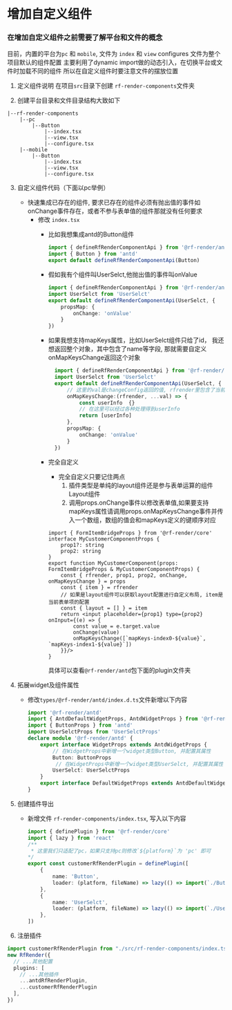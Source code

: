 # 增加自定义组件

### 在增加自定义组件之前需要了解平台和文件的概念

目前，内置的平台为`pc` 和 `mobile`, 文件为 `index` 和 `view`
configures 文件为整个项目默认的组件配置
主要利用了dynamic import做的动态引入，在切换平台或文件时加载不同的组件
所以在自定义组件时要注意文件的摆放位置


1. 定义组件说明
    在项目`src`目录下创建 `rf-render-components`文件夹

2. 创建平台目录和文件目录结构大致如下
```
|--rf-render-components  
    |--pc  
        |--Button
            |--index.tsx
            |--view.tsx
            |--configure.tsx
    |--mobile  
        |--Button
            |--index.tsx
            |--view.tsx
            |--configure.tsx
```

3. 自定义组件代码（下面以pc举例）
    - 快速集成已存在的组件, 要求已存在的组件必须有抛出值的事件如onChange事件存在，或者不参与表单值的组件那就没有任何要求
        - 修改 `index.tsx`   
            - 比如我想集成antd的Button组件  

                ```ts
                import { defineRfRenderComponentApi } from '@rf-render/antd'
                import { Button } from 'antd'
                export default defineRfRenderComponentApi(Button)
                ```
            - 假如我有个组件叫UserSelct,他抛出值的事件叫onValue

                ```ts
                import { defineRfRenderComponentApi } from '@rf-render/antd'
                import UserSelct from 'UserSelct'
                export default defineRfRenderComponentApi(UserSelct, {
                    propsMap: {
                        onChange: 'onValue'
                    }
                })
                ```
            - 如果我想支持mapKeys属性，比如UserSelct组件只给了id， 我还想返回整个对象，其中包含了name等字段, 那就需要自定义onMapKeysChange返回这个对象

              ```ts
                import { defineRfRenderComponentApi } from '@rf-render/antd'
                import UserSelct from 'UserSelct'
                export default defineRfRenderComponentApi(UserSelct, {
                    // 这里的val是changeConfig返回的值, rfrender里包含了当前表单的配置项
                    onMapKeysChange:(rfrender, ...val) => {
                        const userInfo  {}
                        // 在这里可以经过各种处理得到userInfo
                        return [userInfo]
                    },
                    propsMap: {
                        onChange: 'onValue'
                    }
                })
                ```
            - 完全自定义
                - 完全自定义只要记住两点
                    1. 插件类型是单纯的layout组件还是参与表单运算的组件 Layout组件
                    2. 调用props.onChange事件以修改表单值,如果要支持mapKeys属性请调用props.onMapKeysChange事件并传入一个数组，数组的值会和mapKeys定义的键顺序对应
                ```tsx
                import { FormItemBridgeProps } from '@rf-render/core'
                interface MyCustomerComponentProps {
                    prop1?: string
                    prop2: string
                }
                export function MyCustomerComponent(props: FormItemBridgeProps & MyCustomerComponentProps) { 
                    const { rfrender, prop1, prop2, onChange, onMapKeysChange } = props
                    const { item } = rfrender
                    // 如果是layout组件可以获取layout配置进行自定义布局, item是当前表单项的配置
                    const { layout = [] } = item
                    return <input placeholder={prop1} type={prop2} onInput={(e) => {
                        const value = e.target.value
                        onChange(value)
                        onMapKeysChange([`mapKeys-index0-${value}`, `mapKeys-index1-${value}`])
                    }}/>
                }
                ```
                具体可以查看`@rf-render/antd`包下面的plugin文件夹
                


4. 拓展widget及组件属性  
    - 修改`types/@rf-render/antd/index.d.ts`文件新增以下内容
    
        ```ts
        import '@rf-render/antd'
        import { AntdDefaultWidgetProps, AntdWidgetProps } from '@rf-render/antd'
        import { ButtonProps } from 'antd'
        import UserSelctProps from 'UserSelctProps'
        declare module '@rf-render/antd' {
            export interface WidgetProps extends AntdWidgetProps {
                // 在WidgetProps中新增一个widget类型Button, 并配置其属性
                Button: ButtonProps
                 // 在WidgetProps中新增一个widget类型UserSelct, 并配置其属性
                UserSelct: UserSelctProps
            }
            export interface DefaultWidgetProps extends AntdDefaultWidgetProps {}
        }
        ```

5. 创建插件导出
    - 新增文件 `rf-render-components/index.tsx`, 写入以下内容
        ```ts
        import { definePlugin } from '@rf-render/core'
        import { lazy } from 'react'
        /**
         * 这里我们只适配了pc，如果只支持pc则修改`${platform}`为 'pc' 即可
        */
        export const customerRfRenderPlugin = definePlugin([
            {
                name: 'Button',
                loader: (platform, fileName) => lazy(() => import(`./Button/${platform}/${fileName}.tsx`)),
            },
            {
                name: 'UserSelct',
                loader: (platform, fileName) => lazy(() => import(`./UserSelct/${platform}/${fileName}.tsx`)),
            },
        ])
        ```
6. 注册插件

```ts
import customerRfRenderPlugin from "./src/rf-render-components/index.tsx"
new RfRender({
  // ...其他配置
  plugins: [
    // ...其他插件
    ...antdRfRenderPlugin,
    ...customerRfRenderPlugin
  ],
})
```
